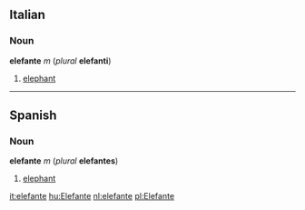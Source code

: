 ==Italian==
===Noun===
'''elefante''' ''m'' (''plural'' '''elefanti''')

#[[elephant]]

----
==Spanish==
===Noun===
'''elefante''' ''m'' (''plural'' '''elefantes''')

#[[elephant]]

[[it:elefante]]
[[hu:Elefante]]
[[nl:elefante]]
[[pl:Elefante]]